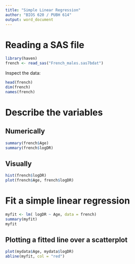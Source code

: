 ```yaml
---
title: "Simple Linear Regression"
author: "BIOS 620 / PUBH 614"
output: word_document
---
```


# Reading a SAS file

```r
library(haven)
french <- read_sas("French_males.sas7bdat")
```

Inspect the data:

```r
head(french)
dim(french)
names(french)
```

# Describe the variables


## Numerically

```r
summary(french$Age)
summary(french$logDR)
```

## Visually

```r
hist(french$logDR)
plot(french$Age, french$logDR)

```

# Fit a simple linear regression

```r
myfit <- lm( logDR ~ Age, data = french)
summary(myfit)
myfit
```


## Plotting a fitted line over a scatterplot

```r
plot(mydata$Age, mydata$logDR)
abline(myfit, col = "red")
```

